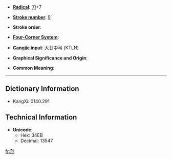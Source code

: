 * '''[[Wiktionary:Chinese radical index| Radical]]''': [[Wiktionary:Chinese radical index 刀|刀]]+7

* '''[[Wiktionary:Chinese total strokes index|Stroke number]]''': [[Wiktionary:Chinese total strokes index 9|9]]

* '''Stroke order''': 

* '''[[Wiktionary:Chinese four corner index|Four-Corner System]]''': 

* '''[[Wiktionary:Chinese Cangjie index|Cangjie input]]''': 大廿中弓 (KTLN)

* '''Graphical Significance and Origin''': 

* '''Common Meaning''': 

----

== Dictionary Information ==

* KangXi: 0140.291

== Technical Information ==

* '''Unicode''':
** Hex: 34EB
** Decimal: 13547

[[fr:㓫]]